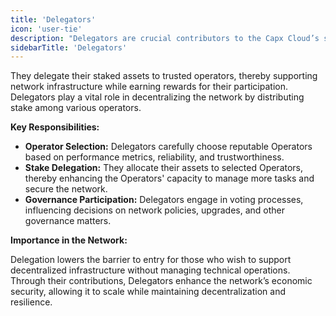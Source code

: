 ```yaml
---
title: 'Delegators'
icon: 'user-tie'
description: "Delegators are crucial contributors to the Capx Cloud’s security and stability."
sidebarTitle: 'Delegators'
---
```


They delegate their staked assets to trusted operators, thereby supporting network infrastructure while earning rewards for their participation. Delegators play a vital role in decentralizing the network by distributing stake among various operators.

**Key Responsibilities:**

*   **Operator Selection:** Delegators carefully choose reputable Operators based on performance metrics, reliability, and trustworthiness.
*   **Stake Delegation:** They allocate their assets to selected Operators, thereby enhancing the Operators' capacity to manage more tasks and secure the network.
*   **Governance Participation:** Delegators engage in voting processes, influencing decisions on network policies, upgrades, and other governance matters.

**Importance in the Network:**

Delegation lowers the barrier to entry for those who wish to support decentralized infrastructure without managing technical operations. Through their contributions, Delegators enhance the network’s economic security, allowing it to scale while maintaining decentralization and resilience.
